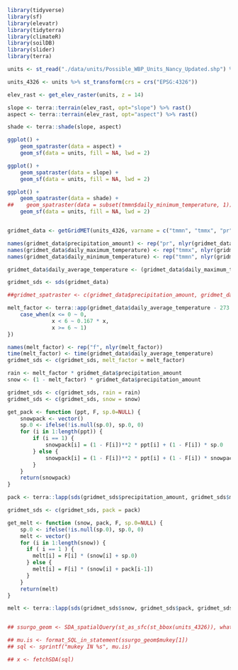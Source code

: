 ```r
library(tidyverse)
library(sf)
library(elevatr)
library(tidyterra)
library(climateR)
library(soilDB)
library(slider)
library(terra)

units <- st_read("./data/units/Possible_WBP_Units_Nancy_Updated.shp") %>% st_cast("MULTIPOLYGON")

units_4326 <- units %>% st_transform(crs = crs("EPSG:4326"))

elev_rast <- get_elev_raster(units, z = 14)

slope <- terra::terrain(elev_rast, opt="slope") %>% rast()
aspect <- terra::terrain(elev_rast, opt="aspect") %>% rast()

shade <- terra::shade(slope, aspect)

ggplot() +
    geom_spatraster(data = aspect) +
    geom_sf(data = units, fill = NA, lwd = 2)

ggplot() +
    geom_spatraster(data = slope) +
    geom_sf(data = units, fill = NA, lwd = 2)

ggplot() +
    geom_spatraster(data = shade) +
##    geom_spatraster(data = subset(tmmn$daily_minimum_temperature, 1)) +
    geom_sf(data = units, fill = NA, lwd = 2)


gridmet_data <- getGridMET(units_4326, varname = c("tmmn", "tmmx", "pr"), startDate = "1980-01-01", endDate = "2022-12-31")

names(gridmet_data$precipitation_amount) <- rep("pr", nlyr(gridmet_data$precipitation_amount))
names(gridmet_data$daily_maximum_temperature) <- rep("tmmx", nlyr(gridmet_data$daily_maximum_temperature))
names(gridmet_data$daily_minimum_temperature) <- rep("tmmn", nlyr(gridmet_data$daily_minimum_temperature))

gridmet_data$daily_average_temperature <- (gridmet_data$daily_maximum_temperature + gridmet_data$daily_minimum_temperature) / 2

gridmet_sds <- sds(gridmet_data)

##gridmet_spatraster <- c(gridmet_data$precipitation_amount, gridmet_data$daily_maximum_temperature, gridmet_data$daily_minimum_temperature)

melt_factor <- terra::app(gridmet_data$daily_average_temperature - 273.15, function (x) {
    case_when(x <= 0 ~ 0,
              x < 6 ~ 0.167 * x,
              x >= 6 ~ 1)
})

names(melt_factor) <- rep("f", nlyr(melt_factor))
time(melt_factor) <- time(gridmet_data$daily_average_temperature)
gridmet_sds <- c(gridmet_sds, melt_factor = melt_factor)

rain <- melt_factor * gridmet_data$precipitation_amount
snow <- (1 - melt_factor) * gridmet_data$precipitation_amount

gridmet_sds <- c(gridmet_sds, rain = rain)
gridmet_sds <- c(gridmet_sds, snow = snow)

get_pack <- function (ppt, F, sp.0=NULL) {
    snowpack <- vector()
    sp.0 <- ifelse(!is.null(sp.0), sp.0, 0)
    for (i in 1:length(ppt)) {
        if (i == 1) {
            snowpack[i] = (1 - F[i])**2 * ppt[i] + (1 - F[i]) * sp.0
        } else {
            snowpack[i] = (1 - F[i])**2 * ppt[i] + (1 - F[i]) * snowpack[i - 1]
        }
    }
    return(snowpack)
}

pack <- terra::lapp(sds(gridmet_sds$precipitation_amount, gridmet_sds$melt_factor), fun = get_pack)

gridmet_sds <- c(gridmet_sds, pack = pack)

get_melt <- function (snow, pack, F, sp.0=NULL) {
    sp.0 <- ifelse(!is.null(sp.0), sp.0, 0)
    melt <- vector()
    for (i in 1:length(snow)) {
      if ( i == 1 ) {
        melt[i] = F[i] * (snow[i] + sp.0)
      } else {
        melt[i] = F[i] * (snow[i] + pack[i-1])
      }
    }
    return(melt)
}

melt <- terra::lapp(sds(gridmet_sds$snow, gridmet_sds$pack, gridmet_sds$melt_factor), fun = get_melt)


## ssurgo_geom <- SDA_spatialQuery(st_as_sfc(st_bbox(units_4326)), what = "mupolygon", db = "SSURGO", geomIntersection = TRUE)

## mu.is <- format_SQL_in_statement(ssurgo_geom$mukey[1])
## sql <- sprintf("mukey IN %s", mu.is)

## x <- fetchSDA(sql)




```
